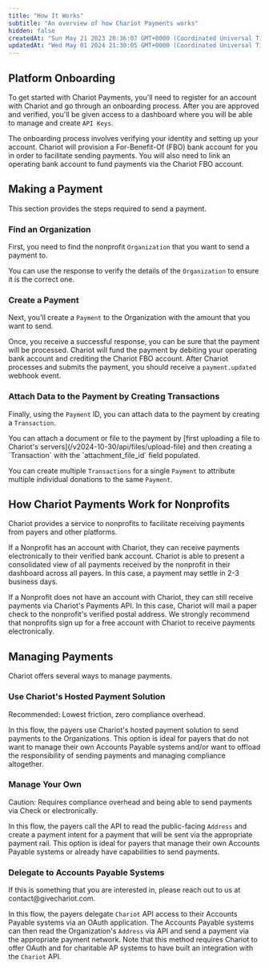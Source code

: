 ```yaml
---
title: "How It Works"
subtitle: "An overview of how Chariot Payments works"
hidden: false
createdAt: "Sun May 21 2023 20:36:07 GMT+0000 (Coordinated Universal Time)"
updatedAt: "Wed May 01 2024 21:30:05 GMT+0000 (Coordinated Universal Time)"
---
```


## Platform Onboarding

To get started with Chariot Payments, you'll need to register for an account with Chariot and go through an onboarding process.
After you are approved and verified, you'll be given access to a dashboard where you will be able to manage and create `API Keys`.

The onboarding process involves verifying your identity and setting up your account.
Chariot will provision a For-Benefit-Of (FBO) bank account for you in order to facilitate sending payments.
You will also need to link an operating bank account to fund payments via the Chariot FBO account.

## Making a Payment

This section provides the steps required to send a payment.

<Steps>

### Find an Organization

First, you need to find the nonprofit `Organization` that you want to send a payment to.

<EndpointRequestSnippet endpoint="GET /organizations" />

You can use the response to verify the details of the `Organization` to ensure it is the correct one.

<EndpointResponseSnippet endpoint='GET /organizations' />

### Create a Payment

Next, you'll create a `Payment` to the Organization with the amount that you want to send.

<EndpointRequestSnippet endpoint="POST /payments" />

Once, you receive a successful response, you can be sure that the payment will be processed.
Chariot will fund the payment by debiting your operating bank account and crediting the Chariot FBO account.
After Chariot processes and submits the payment, you should receive a `payment.updated` webhook event.

<EndpointResponseSnippet endpoint='POST /payments' example="WithPaymentId" />

### Attach Data to the Payment by Creating Transactions

Finally, using the `Payment` ID, you can attach data to the payment by creating a `Transaction`.

<Note>
You can attach a document or file to the payment by [first uploading a file to Chariot's servers](/v2024-10-30/api/files/upload-file) 
and then creating a `Transaction` with the `attachment_file_id` field populated.
</Note>

<EndpointRequestSnippet endpoint="POST /transactions" />

You can create multiple `Transactions` for a single `Payment` to attribute multiple individual donations to the same `Payment`.

</Steps>

## How Chariot Payments Work for Nonprofits

Chariot provides a service to nonprofits to facilitate receiving payments from payers and other platforms.

If a Nonprofit has an account with Chariot, they can receive payments electronically to their verified bank account.
Chariot is able to present a consolidated view of all payments received by the nonprofit in their dashboard across all payers.
In this case, a payment may settle in 2-3 business days.

If a Nonprofit does not have an account with Chariot, they can still receive payments via Chariot's Payments API.
In this case, Chariot will mail a paper check to the nonprofit's verified postal address.
We strongly recommend that nonprofits sign up for a free account with Chariot to receive payments electronically.

## Managing Payments

Chariot offers several ways to manage payments.

### Use Chariot's Hosted Payment Solution

<Tip>
Recommended: Lowest friction, zero compliance overhead.
</Tip>

In this flow, the payers use Chariot's hosted payment solution to send payments to the Organizations.
This option is ideal for payers that do not want to manage their own Accounts Payable systems and/or want to offload the responsibility of 
sending payments and managing compliance altogether.

### Manage Your Own

<Warning>
Caution: Requires compliance overhead and being able to send payments via Check or electronically.
</Warning>

In this flow, the payers call the API to read the public-facing `Address`
and create a payment intent for a payment that will be sent via the appropriate payment rail.
This option is ideal for payers that manage their own Accounts Payable systems or already have capabilities to send payments.

### Delegate to Accounts Payable Systems

<Info>
If this is something that you are interested in, please reach out to us at contact@givechariot.com.
</Info>

In this flow, the payers delegate `Chariot` API access to their Accounts Payable systems via an OAuth application.
The Accounts Payable systems can then read the Organization's `Address` via API and send a payment via the appropriate payment network.
Note that this method requires Chariot to offer OAuth and for charitable AP systems to have built an integration with the `Chariot` API.

